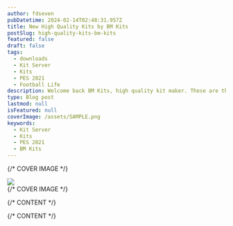 ```yaml
---
author: fdseven
pubDatetime: 2024-02-14T02:48:31.957Z
title: New High Quality Kits by BM Kits
postSlug: high-quality-kits-bm-kits
featured: false
draft: false
tags:
  - downloads
  - Kit Server
  - Kits
  - PES 2021
  - Football Life
description: Welcome back BM Kits, high quality kit maker. These are the new released kits (kit server) PES 2021 from France clubs & Bundesliga
type: Blog post
lastmod: null
isFeatured: null
coverImage: /assets/SAMPLE.png
keywords:
  - Kit Server
  - Kits
  - PES 2021
  - BM Kits
---
```



{/* COVER IMAGE */}

<div class="col-start-1 col-span-8 lg:col-start-2 lg:col-end-9 lg:row-span-2 mt-0 lg:-mt-40">
  <div className="relative lg:-mr-8">
    <img
      transition:persist
      src={frontmatter.coverImage}
      className="cover w-full aspect-video object-cover"
    />
  </div>
</div>
{/* COVER IMAGE */}

{/* CONTENT */}

{/* CONTENT */}
